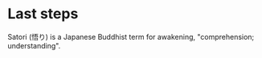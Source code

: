 # Last steps

Satori (悟り) is a Japanese Buddhist term for awakening, "comprehension; understanding".
